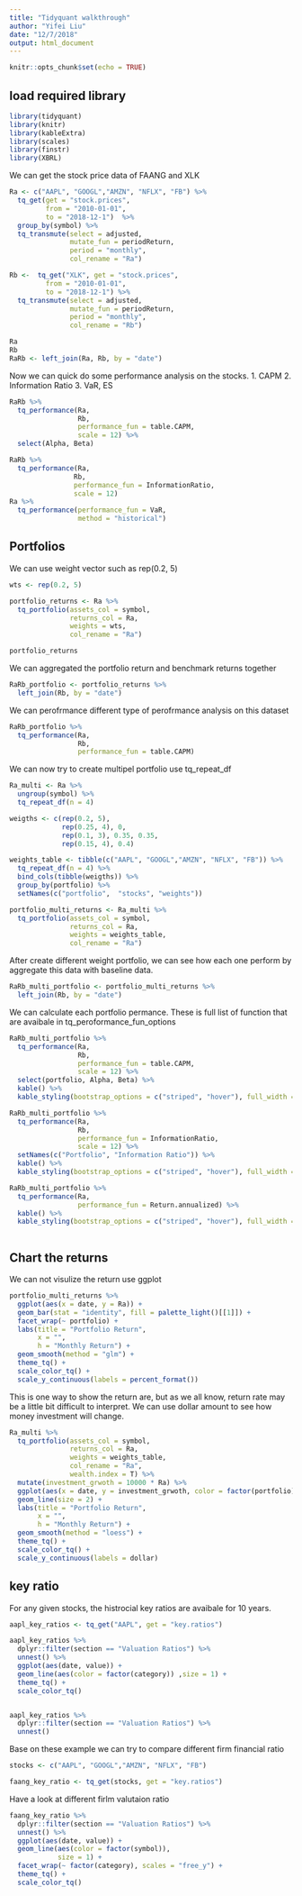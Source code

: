 ```yaml
---
title: "Tidyquant walkthrough"
author: "Yifei Liu"
date: "12/7/2018"
output: html_document
---
```


```r
knitr::opts_chunk$set(echo = TRUE)
```

## load required library

```r
library(tidyquant)
library(knitr)
library(kableExtra)
library(scales)
library(finstr)
library(XBRL)
```
We can get the stock price data of FAANG and XLK
```r
Ra <- c("AAPL", "GOOGL","AMZN", "NFLX", "FB") %>%
  tq_get(get = "stock.prices",
         from = "2010-01-01",
         to = "2018-12-1")  %>%
  group_by(symbol) %>%
  tq_transmute(select = adjusted,
               mutate_fun = periodReturn,
               period = "monthly",
               col_rename = "Ra")

Rb <-  tq_get("XLK", get = "stock.prices",
         from = "2010-01-01",
         to = "2018-12-1") %>%
  tq_transmute(select = adjusted,
               mutate_fun = periodReturn,
               period = "monthly",
               col_rename = "Rb")

Ra
Rb
RaRb <- left_join(Ra, Rb, by = "date")
```


Now we can quick do some performance analysis on the stocks.
1. CAPM
2. Information Ratio
3. VaR, ES

```r

RaRb %>%
  tq_performance(Ra,
                 Rb,
                 performance_fun = table.CAPM,
                 scale = 12) %>%
  select(Alpha, Beta)

RaRb %>%
  tq_performance(Ra,
                Rb,
                performance_fun = InformationRatio,
                scale = 12)
Ra %>%
  tq_performance(performance_fun = VaR,
                 method = "historical")

```


## Portfolios

We can use weight vector such as rep(0.2, 5) 

```r
wts <- rep(0.2, 5)

portfolio_returns <- Ra %>%
  tq_portfolio(assets_col = symbol,
               returns_col = Ra,
               weights = wts,
               col_rename = "Ra")

portfolio_returns

```

We can aggregated the portfolio return and benchmark returns together

```r
RaRb_portfolio <- portfolio_returns %>%
  left_join(Rb, by = "date")


```


We can perofrmance different type of perofrmance analysis on this dataset

```r
RaRb_portfolio %>%
  tq_performance(Ra,
                 Rb,
                 performance_fun = table.CAPM) 

```

We can now try to create multipel portfolio use tq_repeat_df

```r
Ra_multi <- Ra %>%
  ungroup(symbol) %>%
  tq_repeat_df(n = 4)

weigths <- c(rep(0.2, 5),
             rep(0.25, 4), 0,
             rep(0.1, 3), 0.35, 0.35,
             rep(0.15, 4), 0.4)

weights_table <- tibble(c("AAPL", "GOOGL","AMZN", "NFLX", "FB")) %>%
  tq_repeat_df(n = 4) %>%
  bind_cols(tibble(weigths)) %>%
  group_by(portfolio) %>%
  setNames(c("portfolio",  "stocks", "weights"))

portfolio_multi_returns <- Ra_multi %>%
  tq_portfolio(assets_col = symbol,
               returns_col = Ra,
               weights = weights_table,
               col_rename = "Ra")
```


After create different weight portfolio, we can see how each one perform by aggregate this data with baseline data.

```r
RaRb_multi_portfolio <- portfolio_multi_returns %>%
  left_join(Rb, by = "date")
```

We can calculate each portfolio permance. These is full list of function that are avaibale in tq_peroformance_fun_options

```r
RaRb_multi_portfolio %>%
  tq_performance(Ra,
                 Rb,
                 performance_fun = table.CAPM,
                 scale = 12) %>%
  select(portfolio, Alpha, Beta) %>%
  kable() %>%
  kable_styling(bootstrap_options = c("striped", "hover"), full_width = F)

RaRb_multi_portfolio %>%
  tq_performance(Ra,
                 Rb,
                 performance_fun = InformationRatio,
                 scale = 12) %>%
  setNames(c("Portfolio", "Information Ratio")) %>%
  kable() %>%
  kable_styling(bootstrap_options = c("striped", "hover"), full_width = F)

RaRb_multi_portfolio %>%
  tq_performance(Ra,
                 performance_fun = Return.annualized) %>%
  kable() %>%
  kable_styling(bootstrap_options = c("striped", "hover"), full_width = F)



```

## Chart the returns

We can not visulize the return use ggplot

```r

portfolio_multi_returns %>%
  ggplot(aes(x = date, y = Ra)) +
  geom_bar(stat = "identity", fill = palette_light()[[1]]) +
  facet_wrap(~ portfolio) +
  labs(title = "Portfolio Return",
       x = "",
       h = "Monthly Return") +
  geom_smooth(method = "glm") +
  theme_tq() +
  scale_color_tq() +
  scale_y_continuous(labels = percent_format())

```

This is one way to show the return are, but as we all know, return rate may be a little bit difficult to interpret. We can use dollar amount to see how money investment will change. 

```r
Ra_multi %>%
  tq_portfolio(assets_col = symbol,
               returns_col = Ra,
               weights = weights_table,
               col_rename = "Ra",
               wealth.index = T) %>%
  mutate(investment_grwoth = 10000 * Ra) %>%
  ggplot(aes(x = date, y = investment_grwoth, color = factor(portfolio))) +
  geom_line(size = 2) +
  labs(title = "Portfolio Return",
       x = "",
       h = "Monthly Return") +
  geom_smooth(method = "loess") +
  theme_tq() +
  scale_color_tq() +
  scale_y_continuous(labels = dollar)

```


## key ratio 

For any given stocks, the histrocial key ratios are avaibale for 10 years. 

```r
aapl_key_ratios <- tq_get("AAPL", get = "key.ratios")

```

```r
aapl_key_ratios %>%
  dplyr::filter(section == "Valuation Ratios") %>%
  unnest() %>% 
  ggplot(aes(date, value)) +
  geom_line(aes(color = factor(category)) ,size = 1) +
  theme_tq() +
  scale_color_tq()


aapl_key_ratios %>%
  dplyr::filter(section == "Valuation Ratios") %>%
  unnest()
```

Base on these example we can try to compare different firm financial ratio

```r
stocks <- c("AAPL", "GOOGL","AMZN", "NFLX", "FB")

faang_key_ratio <- tq_get(stocks, get = "key.ratios")

```

Have a look at different firlm valutaion ratio

```r
faang_key_ratio %>%
  dplyr::filter(section == "Valuation Ratios") %>%
  unnest() %>%
  ggplot(aes(date, value)) +
  geom_line(aes(color = factor(symbol)),
            size = 1) +
  facet_wrap(~ factor(category), scales = "free_y") +
  theme_tq() +
  scale_color_tq()
```


```r

  

```


























